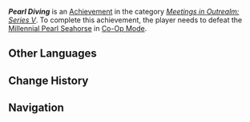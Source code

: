 {{Achievement Infobox
|id           = 86040
|order id     = 9039
|category     = Meetings in Outrealm: Series V
|description  = Defeat a [[Millennial Pearl Seahorse]] in [[Co-Op Mode]].
|requirements = 
|primogems    = 10
|tracking     = 
|topic        = Millennial Pearl Seahorse;Co-Op Mode
|quest        = 
|hidden       = 
}}
'''''Pearl Diving''''' is an [[Achievement]] in the category ''[[Meetings in Outrealm: Series V]]''. To complete this achievement, the player needs to defeat the [[Millennial Pearl Seahorse]] in [[Co-Op Mode]].

==Other Languages==
{{Other Languages
|en       = Pearl Diving
|zhs      = 探海索珠
|zhs_rm   = 
|zht      = 探海索珠
|zht_rm   = 
|zh_tl    = 
|ja       = 海に潜り真珠を探す
|ja_rm    = Umi ni Moguri Shinju wo Sagasu
|ja_tl    = Diving in the Sea to Search for Pearls
|ko       = 바다 진주 탐색
|ko_tl    = 
|es       = {{MC|m=Buceador|f=Buceadora}} de perlas
|es_tl    = Pearl {{MC|Diver|mf=1}}
|fr       = Pêche des perles
|fr_tl    = Pearl Fishing
|ru       = Ныряние за жемчугом
|ru_tl    = Pearl Diving
|th       = พลิกทะเลหาไข่มุก
|th_rm    = 
|th_tl    = 
|vi       = Mò Biển Tìm Ngọc Trai
|vi_tl    = 
|de       = Perlen aus dem Meer
|de_tl    = Pearls From the Sea
|id       = Mutiara di Kedalaman Lautan
|id_tl    = 
|pt       = Mergulho de Pérolas
|pt_tl    = 
|tr       = İnci Dalışı
|tr_tl    = 
|it       = A pesca di perle
|it_tl    = 
}}

==Change History==
{{Change History|5.0}}

==Navigation==
{{Achievement Navbox}}
